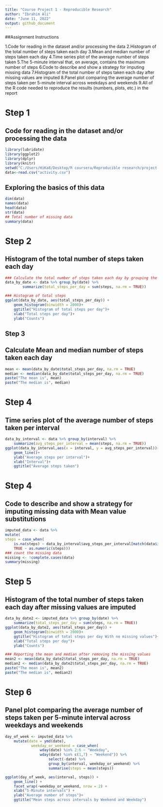 ```yaml
---
title: "Course Project 1 - Reproducible Research"
author: "Ibrahim Ali"
date: "June 11, 2022"
output: github_document
---
```

    
##Assignment Instructions
    
1.Code for reading in the dataset and/or processing the data
2.Histogram of the total number of steps taken each day
3.Mean and median number of steps taken each day
4.Time series plot of the average number of steps taken
5.The 5-minute interval that, on average, contains the maximum number of steps
6.Code to describe and show a strategy for imputing missing data
7.Histogram of the total number of steps taken each day after missing values are imputed
8.Panel plot comparing the average number of steps taken per 5-minute interval across weekdays and weekends
9.All of the R code needed to reproduce the results (numbers, plots, etc.) in the report

# Step 1
## Code for reading in the dataset and/or processing the data
```r
library(lubridate)
library(ggplot2)
library(dplyr)
library(knitr)
setwd("C:/Users/HiKa8/Desktop/R coursera/Reproducible research/project 1")
data<-read.csv("activity.csv")
```
## Exploring the basics of this data
```r
dim(data)
names(data)
head(data)
str(data)
## Total number of missing data
summary(data)
```
# Step 2
## Histogram of the total number of steps taken each day

```r
### Calculate the total number of steps taken each day by grouping the data by date
data_by_date <- data %>% group_by(date) %>%
        summarize(total_steps_per_day = sum(steps, na.rm = TRUE))

### Histogram of total steps
ggplot(data_by_date, aes(total_steps_per_day)) +
    geom_histogram(binwidth = 2000)+
    ggtitle("Histogram of total steps per day")+
    xlab("Total steps per day")+
    ylab("Counts")
```
## Step 3
## Calculate Mean and median number of steps taken each day

```r
mean <- mean(data_by_date$total_steps_per_day, na.rm = TRUE)
median <- median(data_by_date$total_steps_per_day, na.rm = TRUE)
paste("The mean is", mean)
paste("The median is", median)
```
# Step 4
## Time series plot of the average number of steps taken per interval
```r
data_by_interval <- data %>% group_by(interval) %>%
    summarize(avg_steps_per_interval = mean(steps, na.rm = TRUE))
ggplot(data_by_interval,aes(x = interval, y = avg_steps_per_interval))+
    geom_line()+
    ylab("Average steps per interval")+
    xlab("Interval")+
    ggtitle("Average steps taken")
```


# Step 4
## Code to describe and show a strategy for imputing missing data with Mean value substitutions

```r

imputed_data <- data %>%
mutate(
steps = case_when(
    is.na(steps) ~ data_by_interval$avg_steps_per_interval[match(data$interval, data_by_interval$interval)],      
    TRUE ~ as.numeric(steps)))
### count the missing data
missing <- !complete.cases(data)
summary(missing)
```

# Step 5
## Histogram of the total number of steps taken each day after missing values are imputed

```r

data_by_date2 <- imputed_data %>% group_by(date) %>%
    summarize(total_steps_per_day = sum(steps, na.rm = TRUE))
ggplot(data_by_date2, aes(total_steps_per_day)) +
    geom_histogram(binwidth = 2000)+
    ggtitle("Histogram of total steps per day With no missing values")+
    xlab("Total steps per day")+
    ylab("Counts")
```
```r
### Reporting the mean and median after removing the missing values
mean2 <- mean(data_by_date2$total_steps_per_day, na.rm = TRUE)
median2 <- median(data_by_date2$total_steps_per_day, na.rm = TRUE)
paste("The mean is", mean2)
paste("The median is", median2)

```


# Step 6
## Panel plot comparing the average number of steps taken per 5-minute interval across weekdays and weekends
```r
day_of_week <- imputed_data %>%
    mutate(date = ymd(date),
            weekday_or_weekend = case_when(
                wday(date) %in% 2:6 ~ "Weekday",
                wday(date) %in% c(1,7) ~ "Weekend")) %>% 
                    select(-date) %>%
                    group_by(interval, weekday_or_weekend) %>%
                    summarise(steps = mean(steps))

ggplot(day_of_week, aes(interval, steps)) + 
    geom_line() + 
    facet_wrap(~weekday_or_weekend, nrow = 2) +
    xlab("5-Minute intervals") + 
    ylab("Average number of steps")+
    ggtitle("Mean steps across intervals by Weekend and Weekday")
```
